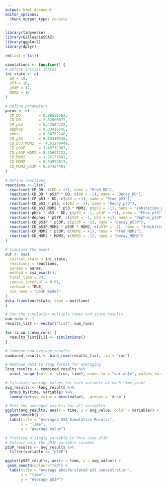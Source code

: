 ```yaml
---
output: html_document
editor_options: 
  chunk_output_type: console
---
```

```r
library(tidyverse)
library(GillespieSSA2)
library(ggplot2)
library(dplyr)

```

```r
rm(list = ls())

simulations <- function() {
# Define initial states
ini_state <- c(
  DD = 10, 
  p53 = 10, 
  p53P = 17,
  MDM2 = 10
)

# Define parameters 
parms <- c(
  CP_DD        = 8.89550362,        
  CD_DD        = 2.82600077, 
  CP_p53       = 5.47504722,
  dephos       = 9.03410545, 
  phos         = 6.88752248, 
  CD_p53       = 9.03410545, 
  CD_p53_MDM2  =  4.61270449,
  CD_p53P      = 3.45737907,
  CD_p53P_MDM2 = 8.55691123,
  CP_MDM2      = 1.26171641,
  CD_MDM2      = 8.94995013,
  CD_MDM2_p53P = 8.97424401
) 
          
# Define reactions
reactions <- list(
  reaction(~CP_DD, c(DD = +1), name = "Prod_DD"),
  reaction(~CD_DD * p53P * DD, c(DD = -1), name = "Decay_DD"),
  reaction(~CP_p53 * DD, c(p53 = +1), name = "Prod_p53"),
  reaction(~CD_p53 * p53, c(p53 = -1), name = "Decay_p53"),
  reaction(~CD_p53_MDM2 * p53 * MDM2, c(p53 = -1), name = "Inhibition_p53_MDM2"),
  reaction(~phos * p53 * DD, c(p53 = -1, p53P = +1), name = "Phos_p53"),
  reaction(~dephos * p53P, c(p53P = -1, p53 = +1), name = "Dephos_p53P"),
  reaction(~CD_p53P * p53P, c(p53P = -1), name = "Decay_p53P"),
  reaction(~CD_p53P_MDM2 * p53P * MDM2, c(p53P = -1), name = "Inhibition_p53P_MDM2"),
  reaction(~CP_MDM2 * p53P, c(MDM2 = +1), name = "Prod_MDM2"),
  reaction(~CD_MDM2 * MDM2, c(MDM2 = -1), name = "Decay_MDM2")
)

# Simulate the model
out <- ssa(
  initial_state = ini_state,
  reactions = reactions,
  params = parms,
  method = ssa_exact(),
  final_time = 24,
  census_interval = 0.01,
  verbose = TRUE,
  sim_name = "p53P_model"
)
data.frame(out$state, time = out$time)
}

# Run the simulation multiple times and store results
num_runs <- 1
results_list <- vector("list", num_runs)

for (i in 1:num_runs) {
  results_list[[i]] <- simulations()
}

# Combine and average results
combined_results <- bind_rows(results_list, .id = "run")

# Reshape data to long format for averaging
long_results <- combined_results %>%
  pivot_longer(cols = -c(run, time), names_to = "variable", values_to = "value")

# Calculate average values for each variable at each time point
avg_results <- long_results %>%
  group_by(time, variable) %>%
  summarise(avg_value = mean(value), .groups = 'drop')

# Plot the averaged results for all variables
ggplot(avg_results, aes(x = time, y = avg_value, color = variable)) +
  geom_smooth() +
  labs(title = "Averaged SSA Simulation Results",
       x = "Time",
       y = "Average Value") 
```

```r
# Plotting a single variable in this case p53P
# Extract only the p53P variable columns
p53P_results <- avg_results %>%
  filter(variable == "p53P")

ggplot(p53P_results, aes(x = time, y = avg_value)) +
 geom_smooth(colour="red") +
  labs(title = "Average phosforylated p53 concentration",
       x = "time",
       y = "Average p53P")
```